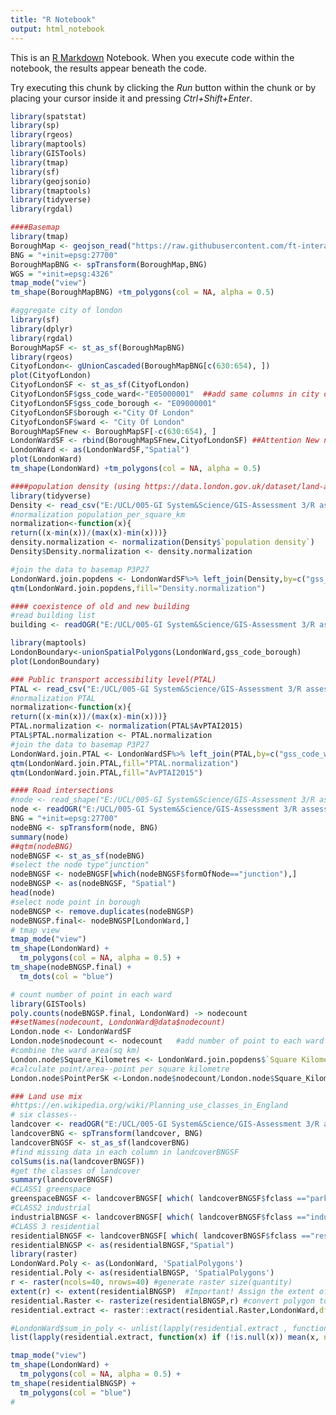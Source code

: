 ```yaml
---
title: "R Notebook"
output: html_notebook
---
```


This is an [R Markdown](http://rmarkdown.rstudio.com) Notebook. When you execute code within the notebook, the results appear beneath the code. 

Try executing this chunk by clicking the *Run* button within the chunk or by placing your cursor inside it and pressing *Ctrl+Shift+Enter*. 

```r
library(spatstat)
library(sp)
library(rgeos)
library(maptools)
library(GISTools)
library(tmap)
library(sf)
library(geojsonio)
library(tmaptools)
library(tidyverse)
library(rgdal)

```


```r
####Basemap
library(tmap)
BoroughMap <- geojson_read("https://raw.githubusercontent.com/ft-interactive/geo-data/master/uk/london/london-wards-2014.geojson", what = "sp")
BNG = "+init=epsg:27700"
BoroughMapBNG <- spTransform(BoroughMap,BNG)
WGS = "+init=epsg:4326"
tmap_mode("view")
tm_shape(BoroughMapBNG) +tm_polygons(col = NA, alpha = 0.5)

#aggregate city of london 
library(sf)
library(dplyr)
library(rgdal)
BoroughMapSF <- st_as_sf(BoroughMapBNG)
library(rgeos)
CityofLondon<- gUnionCascaded(BoroughMapBNG[c(630:654), ])
plot(CityofLondon)
CityofLondonSF <- st_as_sf(CityofLondon)
CityofLondonSF$gss_code_ward<-"E05000001"  ##add same columns in city of london, for aggregating with other borough
CityofLondonSF$gss_code_borough <- "E09000001"
CityofLondonSF$borough <-"City Of London"
CityofLondonSF$ward <- "City Of London"
BoroughMapSFnew <- BoroughMapSF[-c(630:654), ]
LondonWardSF <- rbind(BoroughMapSFnew,CityofLondonSF) ##Attention New not new
LondonWard <- as(LondonWardSF,"Spatial")
plot(LondonWard)
tm_shape(LondonWard) +tm_polygons(col = NA, alpha = 0.5)


```

```r
####population density (using https://data.london.gov.uk/dataset/land-area-and-population-density-ward-and-borough 2016)
library(tidyverse)
Density <- read_csv("E:/UCL/005-GI System&Science/GIS-Assessment 3/R assessment3/population_density_2016_final.csv",na = "n/a")
#normalization population_per_square_km
normalization<-function(x){
return((x-min(x))/(max(x)-min(x)))}
density.normalization <- normalization(Density$`population density`)
Density$Density.normalization <- density.normalization

#join the data to basemap P3P27
LondonWard.join.popdens <- LondonWardSF%>% left_join(Density,by=c("gss_code_ward"="New Code"))
qtm(LondonWard.join.popdens,fill="Density.normalization")
```

```r
#### coexistence of old and new building
#read building list
building <- readOGR("E:/UCL/005-GI System&Science/GIS-Assessment 3/R assessment3/Listed Buildings/ListedBuildings_06Dec2018.shp",layer="ListedBuildings_06Dec2018")

library(maptools)
LondonBoundary<-unionSpatialPolygons(LondonWard,gss_code_borough)
plot(LondonBoundary)
```

```r
### Public transport accessibility level(PTAL)
PTAL <- read_csv("E:/UCL/005-GI System&Science/GIS-Assessment 3/R assessment3/Ward2014 Avpublic transport accessibility level2015.csv",na = "n/a")
#normalization PTAL
normalization<-function(x){
return((x-min(x))/(max(x)-min(x)))}
PTAL.normalization <- normalization(PTAL$AvPTAI2015)
PTAL$PTAL.normalization <- PTAL.normalization
#join the data to basemap P3P27
LondonWard.join.PTAL <- LondonWardSF%>% left_join(PTAL,by=c("gss_code_ward"="Ward Code"))
qtm(LondonWard.join.PTAL,fill="PTAL.normalization")
qtm(LondonWard.join.PTAL,fill="AvPTAI2015")

```

```r
#### Road intersections
#node <- read_shape("E:/UCL/005-GI System&Science/GIS-Assessment 3/R assessment3/Road Networkoproad_essh_gb/TQ_RoadNode.shp",as.sf=TRUE)
node <- readOGR("E:/UCL/005-GI System&Science/GIS-Assessment 3/R assessment3/Road Networkoproad_essh_gb/new_road_node.shp",layer="new_road_node")
BNG = "+init=epsg:27700"
nodeBNG <- spTransform(node, BNG)
summary(node)
##qtm(nodeBNG)
nodeBNGSF <- st_as_sf(nodeBNG)
#select the node type"junction"
nodeBNGSF <- nodeBNGSF[which(nodeBNGSF$formOfNode=="junction"),]
nodeBNGSP <- as(nodeBNGSF, "Spatial")
head(node)
#select node point in borough
nodeBNGSP <- remove.duplicates(nodeBNGSP)
nodeBNGSP.final<- nodeBNGSP[LondonWard,]
# tmap view
tmap_mode("view")
tm_shape(LondonWard) +
  tm_polygons(col = NA, alpha = 0.5) +
tm_shape(nodeBNGSP.final) +
  tm_dots(col = "blue")

# count number of point in each ward 
library(GISTools)
poly.counts(nodeBNGSP.final, LondonWard) -> nodecount
##setNames(nodecount, LondonWard@data$nodecount)
London.node <- LondonWardSF
London.node$nodecount <- nodecount   #add number of point to each ward (London.node$nodecount)
#combine the ward area(sq km)
London.node$Square_Kilometres <- LondonWard.join.popdens$`Square Kilometres`
#calculate point/area--point per square kilometre
London.node$PointPerSK <-London.node$nodecount/London.node$Square_Kilometres

```

```r
### Land use mix
#https://en.wikipedia.org/wiki/Planning_use_classes_in_England 
# six classes--
landcover <- readOGR("E:/UCL/005-GI System&Science/GIS-Assessment 3/R assessment3/greater-london-latest-free.shp/gis_osm_landuse_a_free_1.shp",layer="gis_osm_landuse_a_free_1")
landcoverBNG <- spTransform(landcover, BNG)
landcoverBNGSF <- st_as_sf(landcoverBNG)
#find missing data in each column in landcoverBNGSF
colSums(is.na(landcoverBNGSF))
#get the classes of landcover
summary(landcoverBNGSF)
#CLASS1 greenspace
greenspaceBNGSF <- landcoverBNGSF[ which( landcoverBNGSF$fclass =="park" |  landcoverBNGSF$fclass =="forest"|landcoverBNGSF$fclass =="nature_reserve"|landcoverBNGSF$fclass =="grass"),] 
#CLASS2 industrial
industrialBNGSF <- landcoverBNGSF[ which( landcoverBNGSF$fclass =="industrial" ),]
#CLASS 3 residential
residentialBNGSF <- landcoverBNGSF[ which( landcoverBNGSF$fclass =="residential" ),]
residentialBNGSP <- as(residentialBNGSF,"Spatial")
library(raster)
LondonWard.Poly <- as(LondonWard, 'SpatialPolygons')
residential.Poly <- as(residentialBNGSP, 'SpatialPolygons')
r <- raster(ncols=40, nrows=40) #generate raster size(quantity)
extent(r) <- extent(residentialBNGSP)  #Important! Assign the extent of raster to cover the same extents of the polygon
residential.Raster <- rasterize(residentialBNGSP,r) #convert polygon to raster
residential.extract <- raster::extract(residential.Raster,LondonWard,df=TRUE, weights = TRUE)

#LondonWard$sum_in_poly <- unlist(lapply(residential.extract , function(x) if (!is.null(x)) sum(x, na.rm=TRUE) else NA ))
list(lapply(residential.extract, function(x) if (!is.null(x)) mean(x, na.rm=TRUE) else NA ))

tmap_mode("view")
tm_shape(LondonWard) +
  tm_polygons(col = NA, alpha = 0.5) +
tm_shape(residentialBNGSP) +
  tm_polygons(col = "blue")
#


```

